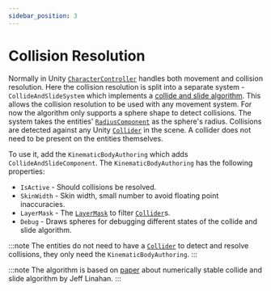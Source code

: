```yaml
---
sidebar_position: 3
---
```


# Collision Resolution

Normally in Unity [`CharacterController`](https://docs.unity3d.com/ScriptReference/CharacterController.html) handles both movement and collision resolution. Here the collision resolution is split into a separate system - `CollideAndSlideSystem` which implements a [collide and slide algorithm](https://www.youtube.com/watch?v=YR6Q7dUz2uk). This allows the collision resolution to be used with any movement system. For now the algorithm only supports a sphere shape to detect collisions. The system takes the entities' [`RadiusComponent`](/docs/documentation-core/base-system/steering-entity) as the sphere's radius. Collisions are detected against any Unity [`Collider`](https://docs.unity3d.com/ScriptReference/Collider.html) in the scene. A collider does not need to be present on the entities themselves. 

To use it, add the `KinematicBodyAuthoring` which adds `CollideAndSlideComponent`. The `KinematicBodyAuthoring` has the following properties:

- `IsActive` - Should collisions be resolved.
- `SkinWidth` - Skin width, small number to avoid floating point inaccuracies.
- `LayerMask` - The [`LayerMask`](https://docs.unity3d.com/ScriptReference/LayerMask.html) to filter [`Collider`](https://docs.unity3d.com/ScriptReference/Collider.html)s.
- `Debug` - Draws spheres for debugging different states of the collide and slide algorithm.

:::note
The entities do not need to have a [`Collider`](https://docs.unity3d.com/ScriptReference/Collider.html) to detect and resolve collisions, they only need the `KinematicBodyAuthoring`.
:::

:::note 
The algorithm is based on [paper](https://arxiv.org/pdf/1211.0059) about numerically stable collide and slide algorithm by Jeff Linahan.
:::